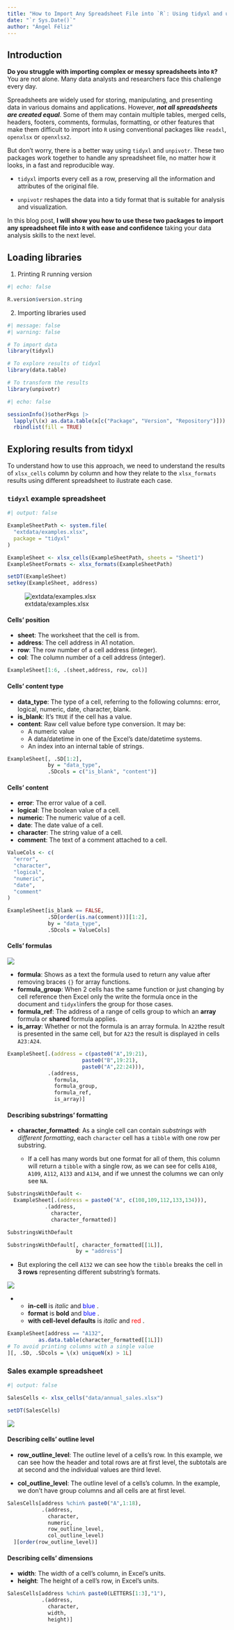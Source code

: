 ```yaml
---
title: "How to Import Any Spreadsheet File into `R`: Using tidyxl and unpivotr"
date: "`r Sys.Date()`"
author: "Ángel Féliz"
---
```


## Introduction

**Do you struggle with importing complex or messy spreadsheets into `R`?** You are not alone. Many data analysts and researchers face this challenge every day. 

Spreadsheets are widely used for storing, manipulating, and presenting data in various domains and applications. However, ***not all spreadsheets are created equal***. Some of them may contain multiple tables, merged cells, headers, footers, comments, formulas, formatting, or other features that make them difficult to import into `R` using conventional packages like `readxl`, `openxlsx` or `openxlsx2`.

But don't worry, there is a better way using `tidyxl` and `unpivotr`. These two packages work together to handle any spreadsheet file, no matter how it looks, in a fast and reproducible way. 

- `tidyxl` imports every cell as a row, preserving all the information and attributes of the original file. 

- `unpivotr` reshapes the data into a tidy format that is suitable for analysis and visualization. 

In this blog post, **I will show you how to use these two packages to import any spreadsheet file into `R` with ease and confidence** taking your data analysis skills to the next level.


## Loading libraries

1. Printing R running version

```r
#| echo: false

R.version$version.string
```

2. Importing libraries used

```r
#| message: false
#| warning: false

# To import data
library(tidyxl)

# To explore results of tidyxl
library(data.table)

# To transform the results
library(unpivotr)
```

```r
#| echo: false

sessionInfo()$otherPkgs |>
  lapply(\(x) as.data.table(x[c("Package", "Version", "Repository")])) |>
  rbindlist(fill = TRUE)
```



## Exploring results from tidyxl

To understand how to use this approach, we need to understand the results of `xlsx_cells` column by column and how they relate to the `xlsx_formats` results using different spreadsheet to ilustrate each case.

### `tidyxl` example spreadsheet

```r
#| output: false

ExampleSheetPath <- system.file(
  "extdata/examples.xlsx", 
  package = "tidyxl"
)

ExampleSheet <- xlsx_cells(ExampleSheetPath, sheets = "Sheet1")
ExampleSheetFormats <- xlsx_formats(ExampleSheetPath)

setDT(ExampleSheet)
setkey(ExampleSheet, address)
```

![extdata/examples.xlsx](img/02-many-cell-formats.png)

#### Cells' position

- **sheet**: The worksheet that the cell is from.
- **address**: The cell address in A1 notation.
- **row**: The row number of a cell address (integer).
- **col**: The column number of a cell address (integer).

```r
ExampleSheet[1:6, .(sheet,address, row, col)]
```

#### Cells' content type

- **data_type**: The type of a cell, referring to the following columns: error, logical, numeric, date, character, blank.
- **is_blank**: It's `TRUE` if the cell has a value.
- **content**: Raw cell value before type conversion. It may be:
  - A numeric value
  - A data/datetime in one of the Excel's date/datetime systems.
  - An index into an internal table of strings.

```r
ExampleSheet[, .SD[1:2],
             by = "data_type",
             .SDcols = c("is_blank", "content")]
```

#### Cells' content

- **error**: The error value of a cell.
- **logical**: The boolean value of a cell.
- **numeric**: The numeric value of a cell.
- **date**: The date value of a cell.
- **character**: The string value of a cell.
- **comment**: The text of a comment attached to a cell.

```r
ValueCols <- c(
  "error",
  "character",
  "logical",
  "numeric",
  "date",
  "comment"
)

ExampleSheet[is_blank == FALSE, 
             .SD[order(is.na(comment))][1:2],
             by = "data_type",
             .SDcols = ValueCols]
```

#### Cells' formulas

![](img/05-example-formulas.png)

- **formula**: Shows as a text the formula used to return any value after removing braces `{}` for array functions.
- **formula_group**: When 2 cells has the same function or just changing by cell reference then Excel only the write the formula once in the document and `tidyxl`infers the group for those cases.
- **formula_ref**: The address of a range of cells group to which an **array** formula or **shared** formula applies.
- **is_array**: Whether or not the formula is an array formula. In `A22`the result is presented in the same cell, but for `A23` the result is displayed in cells `A23:A24`.

```r
ExampleSheet[.(address = c(paste0("A",19:21),
                        paste0("B",19:21),
                        paste0("A",22:24))),
             .(address,
               formula,
               formula_group,
               formula_ref,
               is_array)]
```

#### Describing substrings' formatting

- **character_formatted**: As a single cell can contain *substrings with different formatting*, each `character` cell has a `tibble` with one row per substring. 

  - If a cell has many words but one format for all of them, this column will return a `tibble` with a single row, as we can see for cells `A108`, `A109`, `A112`, `A133` and `A134`, and if we unnest the columns we can only see `NA`.

```r
SubstringsWithDefault <-
  ExampleSheet[.(address = paste0("A", c(108,109,112,133,134))), 
            .(address,
              character,
              character_formatted)]

SubstringsWithDefault

SubstringsWithDefault[, character_formatted[[1L]],
                      by = "address"]
```

  - But exploring the cell `A132` we can see how the `tibble` breaks the cell in **3 rows** representing different substring's formats.
  
![](img/06-example-in-cell-text-format.png)
  
  -
    - **in-cell** is *italic* and <span style = 'color:#0000ff'> blue </span>.
    - **format** is **bold** and <span style = 'color:#0000ff'> blue </span>.
    - **with cell-level defaults** is *italic* and <span style = 'color:#ff0000'> red </span>.

```r
ExampleSheet[address == "A132", 
          as.data.table(character_formatted[[1L]])
# To avoid printing columns with a single value
][, .SD, .SDcols = \(x) uniqueN(x) > 1L]
```

### Sales example spreadsheet

```r
#| output: false

SalesCells <- xlsx_cells("data/annual_sales.xlsx")

setDT(SalesCells)
```

![](img/04-outline-example.png)

#### Describing cells' outline level

- **row_outline_level**: The outline level of a cells's row. In this example, we can see how the header and total rows are at first level, the subtotals are at second and the individual values are third level.

- **col_outline_level**: The outline level of a cells's column. In the example, we don't have group columns and all cells are at first level.

```r
SalesCells[address %chin% paste0("A",1:18), 
           .(address,
             character,
             numeric,
             row_outline_level,
             col_outline_level)
  ][order(row_outline_level)]
```

#### Describing cells' dimensions

- **width**: The width of a cell's column, in Excel's units.
- **height**: The height of a cell's row, in Excel's units.

```r
SalesCells[address %chin% paste0(LETTERS[1:3],"1"), 
           .(address,
             character,
             width,
             height)]
```

